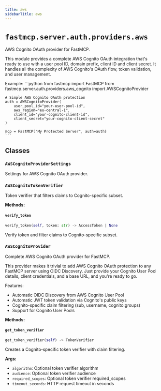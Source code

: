 ```yaml
---
title: aws
sidebarTitle: aws
---
```


# `fastmcp.server.auth.providers.aws`


AWS Cognito OAuth provider for FastMCP.

This module provides a complete AWS Cognito OAuth integration that's ready to use
with a user pool ID, domain prefix, client ID and client secret. It handles all
the complexity of AWS Cognito's OAuth flow, token validation, and user management.

Example:
    ```python
    from fastmcp import FastMCP
    from fastmcp.server.auth.providers.aws_cognito import AWSCognitoProvider

    # Simple AWS Cognito OAuth protection
    auth = AWSCognitoProvider(
        user_pool_id="your-user-pool-id",
        aws_region="eu-central-1",
        client_id="your-cognito-client-id",
        client_secret="your-cognito-client-secret"
    )

    mcp = FastMCP("My Protected Server", auth=auth)
    ```


## Classes

### `AWSCognitoProviderSettings` <sup><a href="https://github.com/jlowin/fastmcp/blob/main/src/fastmcp/server/auth/providers/aws.py#L41" target="_blank"><Icon icon="github" style="width: 14px; height: 14px;" /></a></sup>


Settings for AWS Cognito OAuth provider.


### `AWSCognitoTokenVerifier` <sup><a href="https://github.com/jlowin/fastmcp/blob/main/src/fastmcp/server/auth/providers/aws.py#L65" target="_blank"><Icon icon="github" style="width: 14px; height: 14px;" /></a></sup>


Token verifier that filters claims to Cognito-specific subset.


**Methods:**

#### `verify_token` <sup><a href="https://github.com/jlowin/fastmcp/blob/main/src/fastmcp/server/auth/providers/aws.py#L68" target="_blank"><Icon icon="github" style="width: 14px; height: 14px;" /></a></sup>

```python
verify_token(self, token: str) -> AccessToken | None
```

Verify token and filter claims to Cognito-specific subset.


### `AWSCognitoProvider` <sup><a href="https://github.com/jlowin/fastmcp/blob/main/src/fastmcp/server/auth/providers/aws.py#L92" target="_blank"><Icon icon="github" style="width: 14px; height: 14px;" /></a></sup>


Complete AWS Cognito OAuth provider for FastMCP.

This provider makes it trivial to add AWS Cognito OAuth protection to any
FastMCP server using OIDC Discovery. Just provide your Cognito User Pool details,
client credentials, and a base URL, and you're ready to go.

Features:
- Automatic OIDC Discovery from AWS Cognito User Pool
- Automatic JWT token validation via Cognito's public keys
- Cognito-specific claim filtering (sub, username, cognito:groups)
- Support for Cognito User Pools


**Methods:**

#### `get_token_verifier` <sup><a href="https://github.com/jlowin/fastmcp/blob/main/src/fastmcp/server/auth/providers/aws.py#L216" target="_blank"><Icon icon="github" style="width: 14px; height: 14px;" /></a></sup>

```python
get_token_verifier(self) -> TokenVerifier
```

Creates a Cognito-specific token verifier with claim filtering.

**Args:**
- `algorithm`: Optional token verifier algorithm
- `audience`: Optional token verifier audience
- `required_scopes`: Optional token verifier required_scopes
- `timeout_seconds`: HTTP request timeout in seconds

